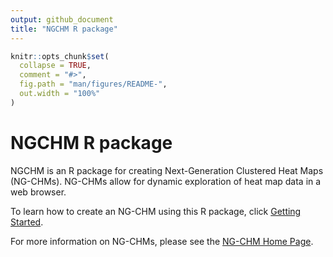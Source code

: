 ```yaml
---
output: github_document
title: "NGCHM R package"
---
```


<!-- README.md is generated from README.Rmd. Please edit that file -->

```r
knitr::opts_chunk$set(
  collapse = TRUE,
  comment = "#>",
  fig.path = "man/figures/README-",
  out.width = "100%"
)
```

<!-- badges: start -->
<!-- badges: end -->

# NGCHM R package

NGCHM is an R package for creating Next-Generation Clustered Heat Maps (NG-CHMs).
NG-CHMs allow for dynamic exploration of heat map data in a web browser.

To learn how to create an NG-CHM using this R package, click [Getting Started](articles/getting-started.html).

For more information on NG-CHMs, please see the
[NG-CHM Home Page](https://bioinformatics.mdanderson.org/public-software/ngchm/).

